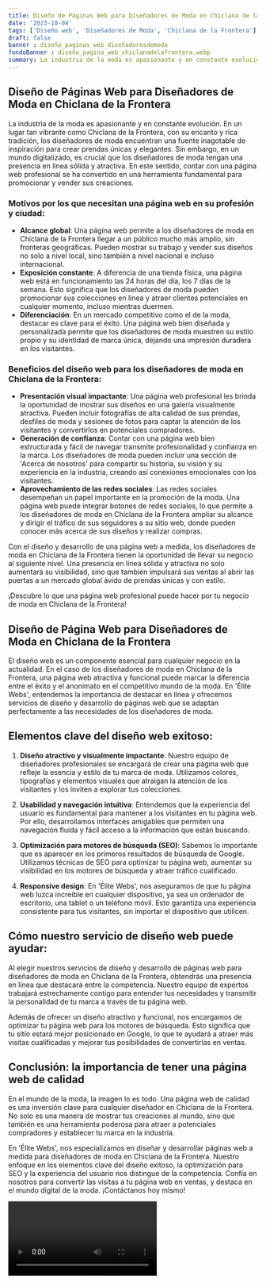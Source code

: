 ```yaml
---
title: Diseño de Páginas Web para Diseñadores de Moda en Chiclana de la Frontera
date: '2023-10-04'
tags: ['Diseño web', 'Diseñadores de Moda', 'Chiclana de la Frontera']
draft: false
banner : diseño_paginas_web_diseñadoresdemoda
fondoBanner : diseño_pagina_web_chiclanadelafrontera.webp
summary: La industria de la moda es apasionante y en constante evolución. En un lugar tan vibrante como Chiclana de la Frontera, con su encanto y rica tradición, los diseñadores de moda encuentran una fuente inagotable de inspiración para crear prendas únicas y elegantes. Sin embargo, en un mundo digitalizado, es crucial que los diseñadores de moda tengan una presencia en línea sólida y atractiva. En este sentido, contar con una página web profesional se ha convertido en una herramienta fundamental para promocionar y vender sus creaciones.
---
```


## Diseño de Páginas Web para Diseñadores de Moda en Chiclana de la Frontera

La industria de la moda es apasionante y en constante evolución. En un lugar tan vibrante como Chiclana de la Frontera, con su encanto y rica tradición, los diseñadores de moda encuentran una fuente inagotable de inspiración para crear prendas únicas y elegantes. Sin embargo, en un mundo digitalizado, es crucial que los diseñadores de moda tengan una presencia en línea sólida y atractiva. En este sentido, contar con una página web profesional se ha convertido en una herramienta fundamental para promocionar y vender sus creaciones.

### Motivos por los que necesitan una página web en su profesión y ciudad:
- **Alcance global**: Una página web permite a los diseñadores de moda en Chiclana de la Frontera llegar a un público mucho más amplio, sin fronteras geográficas. Pueden mostrar su trabajo y vender sus diseños no solo a nivel local, sino también a nivel nacional e incluso internacional.
- **Exposición constante**: A diferencia de una tienda física, una página web está en funcionamiento las 24 horas del día, los 7 días de la semana. Esto significa que los diseñadores de moda pueden promocionar sus colecciones en línea y atraer clientes potenciales en cualquier momento, incluso mientras duermen.
- **Diferenciación**: En un mercado competitivo como el de la moda, destacar es clave para el éxito. Una página web bien diseñada y personalizada permite que los diseñadores de moda muestren su estilo propio y su identidad de marca única, dejando una impresión duradera en los visitantes.

### Beneficios del diseño web para los diseñadores de moda en Chiclana de la Frontera:
- **Presentación visual impactante**: Una página web profesional les brinda la oportunidad de mostrar sus diseños en una galería visualmente atractiva. Pueden incluir fotografías de alta calidad de sus prendas, desfiles de moda y sesiones de fotos para captar la atención de los visitantes y convertirlos en potenciales compradores.
- **Generación de confianza**: Contar con una página web bien estructurada y fácil de navegar transmite profesionalidad y confianza en la marca. Los diseñadores de moda pueden incluir una sección de 'Acerca de nosotros' para compartir su historia, su visión y su experiencia en la industria, creando así conexiones emocionales con los visitantes.
- **Aprovechamiento de las redes sociales**: Las redes sociales desempeñan un papel importante en la promoción de la moda. Una página web puede integrar botones de redes sociales, lo que permite a los diseñadores de moda en Chiclana de la Frontera ampliar su alcance y dirigir el tráfico de sus seguidores a su sitio web, donde pueden conocer más acerca de sus diseños y realizar compras.

Con el diseño y desarrollo de una página web a medida, los diseñadores de moda en Chiclana de la Frontera tienen la oportunidad de llevar su negocio al siguiente nivel. Una presencia en línea sólida y atractiva no solo aumentará su visibilidad, sino que también impulsará sus ventas al abrir las puertas a un mercado global ávido de prendas únicas y con estilo.

¡Descubre lo que una página web profesional puede hacer por tu negocio de moda en Chiclana de la Frontera!

<GifSeo />

<Cta />

## Diseño de Página Web para Diseñadores de Moda en Chiclana de la Frontera

El diseño web es un componente esencial para cualquier negocio en la actualidad. En el caso de los diseñadores de moda en Chiclana de la Frontera, una página web atractiva y funcional puede marcar la diferencia entre el éxito y el anonimato en el competitivo mundo de la moda. En 'Élite Webs', entendemos la importancia de destacar en línea y ofrecemos servicios de diseño y desarrollo de páginas web que se adaptan perfectamente a las necesidades de los diseñadores de moda.

## Elementos clave del diseño web exitoso:

1. **Diseño atractivo y visualmente impactante**: Nuestro equipo de diseñadores profesionales se encargará de crear una página web que refleje la esencia y estilo de tu marca de moda. Utilizamos colores, tipografías y elementos visuales que atraigan la atención de los visitantes y los inviten a explorar tus colecciones.

2. **Usabilidad y navegación intuitiva**: Entendemos que la experiencia del usuario es fundamental para mantener a los visitantes en tu página web. Por ello, desarrollamos interfaces amigables que permiten una navegación fluida y fácil acceso a la información que están buscando.

3. **Optimización para motores de búsqueda (SEO)**: Sabemos lo importante que es aparecer en los primeros resultados de búsqueda de Google. Utilizamos técnicas de SEO para optimizar tu página web, aumentar su visibilidad en los motores de búsqueda y atraer tráfico cualificado.

4. **Responsive design**: En 'Élite Webs', nos aseguramos de que tu página web luzca increíble en cualquier dispositivo, ya sea un ordenador de escritorio, una tablet o un teléfono móvil. Esto garantiza una experiencia consistente para tus visitantes, sin importar el dispositivo que utilicen.

## Cómo nuestro servicio de diseño web puede ayudar:

Al elegir nuestros servicios de diseño y desarrollo de páginas web para diseñadores de moda en Chiclana de la Frontera, obtendrás una presencia en línea que destacará entre la competencia. Nuestro equipo de expertos trabajará estrechamente contigo para entender tus necesidades y transmitir la personalidad de tu marca a través de tu página web.

Además de ofrecer un diseño atractivo y funcional, nos encargamos de optimizar tu página web para los motores de búsqueda. Esto significa que tu sitio estará mejor posicionado en Google, lo que te ayudará a atraer más visitas cualificadas y mejorar tus posibilidades de convertirlas en ventas.

## Conclusión: la importancia de tener una página web de calidad

En el mundo de la moda, la imagen lo es todo. Una página web de calidad es una inversión clave para cualquier diseñador en Chiclana de la Frontera. No solo es una manera de mostrar tus creaciones al mundo, sino que también es una herramienta poderosa para atraer a potenciales compradores y establecer tu marca en la industria.

En 'Élite Webs', nos especializamos en diseñar y desarrollar páginas web a medida para diseñadores de moda en Chiclana de la Frontera. Nuestro enfoque en los elementos clave del diseño exitoso, la optimización para SEO y la experiencia del usuario nos distingue de la competencia. Confía en nosotros para convertir las visitas a tu página web en ventas, y destaca en el mundo digital de la moda. ¡Contáctanos hoy mismo!

<Video />

<CtaBot job='Diseñadores de Moda' city='Chiclana de la Frontera'/>

<Gmaps query='Chiclana de la Frontera+españa+maps' />